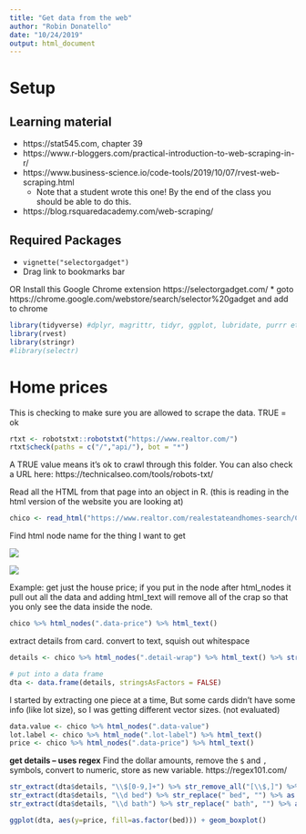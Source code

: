 ```yaml
---
title: "Get data from the web"
author: "Robin Donatello"
date: "10/24/2019"
output: html_document
---
```


# Setup


## Learning material 

* https://stat545.com, chapter 39
* https://www.r-bloggers.com/practical-introduction-to-web-scraping-in-r/
* https://www.business-science.io/code-tools/2019/10/07/rvest-web-scraping.html
  - Note that a student wrote this one! By the end of the class you should be able to do this. 
* https://blog.rsquaredacademy.com/web-scraping/


## Required Packages

* `vignette("selectorgadget")`
* Drag link to bookmarks bar

OR Install this Google Chrome extension https://selectorgadget.com/
* goto https://chrome.google.com/webstore/search/selector%20gadget and add to chrome



```r
library(tidyverse) #dplyr, magrittr, tidyr, ggplot, lubridate, purrr etc. 
library(rvest)
library(stringr)
#library(selectr)
```


# Home prices

This is checking to make sure you are allowed to scrape the data. TRUE = ok

```r
rtxt <- robotstxt::robotstxt("https://www.realtor.com/")
rtxt$check(paths = c("/","api/"), bot = "*")
```

A TRUE value means it's ok to crawl through this folder. 
You can also check a URL here: https://technicalseo.com/tools/robots-txt/ 

Read all the HTML from that page into an object in R. (this is reading in the html version of the website you are looking at)
```r
chico <- read_html("https://www.realtor.com/realestateandhomes-search/Chico_CA?cid=prt_bestplaces_ppmenu_text")
```

Find html node name for the thing I want to get

![](div_class.PNG)

![](selectorgadget.PNG)

Example: get just the house price; if you put in the node after html_nodes it pull out all the data and adding html_text will remove all of the crap so that you only see the data inside the node.
```r
chico %>% html_nodes(".data-price") %>% html_text()
```


extract details from card. convert to text, squish out whitespace
```r
details <- chico %>% html_nodes(".detail-wrap") %>% html_text() %>% str_squish()

# put into a data frame
dta <- data.frame(details, stringsAsFactors = FALSE)
```

I started by extracting one piece at a time, But some cards didn't have some info (like lot size), so I was getting different vector sizes. (not evaluated)
```r
data.value <- chico %>% html_nodes(".data-value")
lot.label <- chico %>% html_node(".lot-label") %>% html_text()
price <- chico %>% html_nodes(".data-price") %>% html_text()
```

**get details -- uses regex**
Find the dollar amounts, remove the `$` and `,` symbols, convert to numeric, store as new variable. 
https://regex101.com/

```r
str_extract(dta$details, "\\$[0-9,]+") %>% str_remove_all("[\\$,]") %>% as.numeric() -> dta$price
str_extract(dta$details, "\\d bed") %>% str_replace(" bed", "") %>% as.numeric() -> dta$bed
str_extract(dta$details, "\\d bath") %>% str_replace(" bath", "") %>% as.numeric() -> dta$bath
```

```r
ggplot(dta, aes(y=price, fill=as.factor(bed))) + geom_boxplot()
```



